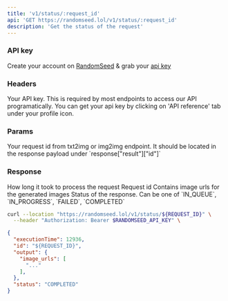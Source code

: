 ```yaml
---
title: 'v1/status/:request_id'
api: 'GET https://randomseed.lol/v1/status/:request_id'
description: 'Get the status of the request'
---
```

### API key

Create your account on [RandomSeed](https://randomseed.co/signup) & grab your [api key](https://randomseed.co/api-reference/integrate)

### Headers

<ParamField header="Authorization" type="string">
  Your API key. This is required by most endpoints to access our API programatically. You can get your api key by clicking on 'API reference' tab under your profile icon.
</ParamField>

### Params
<ParamField header="request_id" type="string">
  Your request id from txt2img or img2img endpoint. It should be located in the response payload under `response["result"]["id"]`
</ParamField>

### Response

<ResponseField name="executionTime" type="integer">
  How long it took to process the request
</ResponseField>
<ResponseField name="id" type="string">
  Request id
</ResponseField>
<ResponseField name="output" type="object">
  <Expandable title="properties">
    <ResponseField name="image_urls" type="string[]">
      Contains image urls for the generated images
    </ResponseField>
  </Expandable>
  <ResponseField name="staus" type="string">
    Status of the response. Can be one of `IN_QUEUE`, `IN_PROGRESS`,  `FAILED`, `COMPLETED`
  </ResponseField>
</ResponseField>

<RequestExample>

```bash Example Request
curl --location "https://randomseed.lol/v1/status/${REQUEST_ID}" \
  --header "Authorization: Bearer $RANDOMSEED_API_KEY" \
```

</RequestExample>

<ResponseExample>

```json Response
{
  "executionTime": 12936,
  "id": "${REQUEST_ID}",
  "output": {
    "image_urls": [
      "..."
    ],
  },
  "status": "COMPLETED"
}
```
</ResponseExample>
